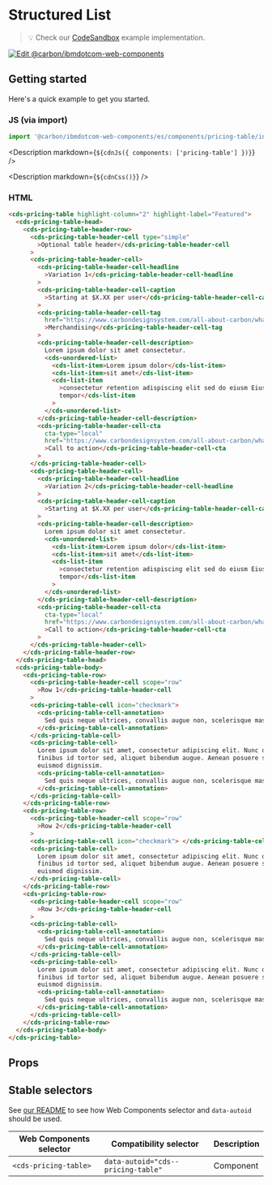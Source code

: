 
# Structured List

> 💡 Check our
> [CodeSandbox](https://githubbox.com/carbon-design-system/carbon-for-ibm-dotcom/tree/main/packages/web-components/examples/codesandbox/components/pricing-table)
> example implementation.

[![Edit @carbon/ibmdotcom-web-components](https://codesandbox.io/static/img/play-codesandbox.svg)](https://githubbox.com/carbon-design-system/carbon-for-ibm-dotcom/tree/main/packages/web-components/examples/codesandbox/components/pricing-table)

## Getting started

Here's a quick example to get you started.

### JS (via import)

```javascript
import '@carbon/ibmdotcom-web-components/es/components/pricing-table/index.js';
```

<Description markdown={`${cdnJs({ components: ['pricing-table'] })}`} />

<Description markdown={`${cdnCss()}`} />

### HTML

```html
<cds-pricing-table highlight-column="2" highlight-label="Featured">
  <cds-pricing-table-head>
    <cds-pricing-table-header-row>
      <cds-pricing-table-header-cell type="simple"
        >Optional table header</cds-pricing-table-header-cell
      >
      <cds-pricing-table-header-cell>
        <cds-pricing-table-header-cell-headline
          >Variation 1</cds-pricing-table-header-cell-headline
        >
        <cds-pricing-table-header-cell-caption
          >Starting at $X.XX per user</cds-pricing-table-header-cell-caption
        >
        <cds-pricing-table-header-cell-tag
          href="https://www.carbondesignsystem.com/all-about-carbon/what-is-carbon/"
          >Merchandising</cds-pricing-table-header-cell-tag
        >
        <cds-pricing-table-header-cell-description>
          Lorem ipsum dolor sit amet consectetur.
          <cds-unordered-list>
            <cds-list-item>Lorem ipsum dolor</cds-list-item>
            <cds-list-item>sit amet</cds-list-item>
            <cds-list-item
              >consectetur retention adispiscing elit sed do eiusm Eiusmod
              tempor</cds-list-item
            >
          </cds-unordered-list>
        </cds-pricing-table-header-cell-description>
        <cds-pricing-table-header-cell-cta
          cta-type="local"
          href="https://www.carbondesignsystem.com/all-about-carbon/what-is-carbon/"
          >Call to action</cds-pricing-table-header-cell-cta
        >
      </cds-pricing-table-header-cell>
      <cds-pricing-table-header-cell>
        <cds-pricing-table-header-cell-headline
          >Variation 2</cds-pricing-table-header-cell-headline
        >
        <cds-pricing-table-header-cell-caption
          >Starting at $X.XX per user</cds-pricing-table-header-cell-caption
        >
        <cds-pricing-table-header-cell-description>
          Lorem ipsum dolor sit amet consectetur.
          <cds-unordered-list>
            <cds-list-item>Lorem ipsum dolor</cds-list-item>
            <cds-list-item>sit amet</cds-list-item>
            <cds-list-item
              >consectetur retention adispiscing elit sed do eiusm Eiusmod
              tempor</cds-list-item
            >
          </cds-unordered-list>
        </cds-pricing-table-header-cell-description>
        <cds-pricing-table-header-cell-cta
          cta-type="local"
          href="https://www.carbondesignsystem.com/all-about-carbon/what-is-carbon/"
          >Call to action</cds-pricing-table-header-cell-cta
        >
      </cds-pricing-table-header-cell>
    </cds-pricing-table-header-row>
  </cds-pricing-table-head>
  <cds-pricing-table-body>
    <cds-pricing-table-row>
      <cds-pricing-table-header-cell scope="row"
        >Row 1</cds-pricing-table-header-cell
      >
      <cds-pricing-table-cell icon="checkmark">
        <cds-pricing-table-cell-annotation>
          Sed quis neque ultrices, convallis augue non, scelerisque massa.
        </cds-pricing-table-cell-annotation>
      </cds-pricing-table-cell>
      <cds-pricing-table-cell>
        Lorem ipsum dolor sit amet, consectetur adipiscing elit. Nunc dui magna,
        finibus id tortor sed, aliquet bibendum augue. Aenean posuere sem vel
        euismod dignissim.
        <cds-pricing-table-cell-annotation>
          Sed quis neque ultrices, convallis augue non, scelerisque massa.
        </cds-pricing-table-cell-annotation>
      </cds-pricing-table-cell>
    </cds-pricing-table-row>
    <cds-pricing-table-row>
      <cds-pricing-table-header-cell scope="row"
        >Row 2</cds-pricing-table-header-cell
      >
      <cds-pricing-table-cell icon="checkmark"> </cds-pricing-table-cell>
      <cds-pricing-table-cell>
        Lorem ipsum dolor sit amet, consectetur adipiscing elit. Nunc dui magna,
        finibus id tortor sed, aliquet bibendum augue. Aenean posuere sem vel
        euismod dignissim.
      </cds-pricing-table-cell>
    </cds-pricing-table-row>
    <cds-pricing-table-row>
      <cds-pricing-table-header-cell scope="row"
        >Row 3</cds-pricing-table-header-cell
      >
      <cds-pricing-table-cell>
        <cds-pricing-table-cell-annotation>
          Sed quis neque ultrices, convallis augue non, scelerisque massa.
        </cds-pricing-table-cell-annotation>
      </cds-pricing-table-cell>
      <cds-pricing-table-cell>
        Lorem ipsum dolor sit amet, consectetur adipiscing elit. Nunc dui magna,
        finibus id tortor sed, aliquet bibendum augue. Aenean posuere sem vel
        euismod dignissim.
        <cds-pricing-table-cell-annotation>
          Sed quis neque ultrices, convallis augue non, scelerisque massa.
        </cds-pricing-table-cell-annotation>
      </cds-pricing-table-cell>
    </cds-pricing-table-row>
  </cds-pricing-table-body>
</cds-pricing-table>
```

## Props

<Props of="cds-pricing-table" />

## Stable selectors

See
[our README](https://github.com/carbon-design-system/carbon-for-ibm-dotcom/tree/main/packages/web-components#stable-selectors-for-analytics-and-integratione2e-testing-in-web-components)
to see how Web Components selector and `data-autoid` should be used.

| Web Components selector | Compatibility selector             | Description |
| ----------------------- | ---------------------------------- | ----------- |
| `<cds-pricing-table>`   | `data-autoid="cds--pricing-table"` | Component   |

<Description markdown={contributing} />
